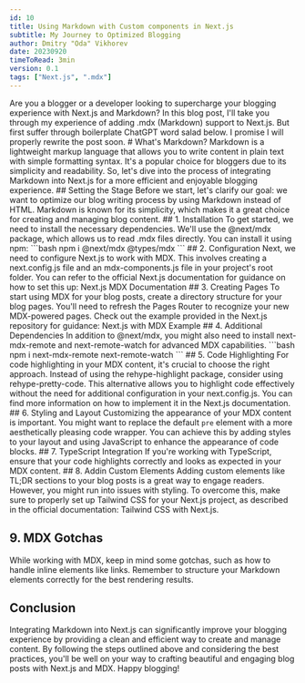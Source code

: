 ```yaml
---
id: 10
title: Using Markdown with Custom components in Next.js
subtitle: My Journey to Optimized Blogging
author: Dmitry "Oda" Vikhorev
date: 20230920
timeToRead: 3min
version: 0.1
tags: ["Next.js", ".mdx"]
---
```


<TLDR>
Are you a blogger or a developer looking to supercharge your blogging experience with Next.js and Markdown? In this blog post, I'll take you through my experience of adding .mdx (Markdown) support to Next.js. 
<PB4/>
But first suffer through boilerplate ChatGPT word salad below. I promise I will properly rewrite the post soon. 
</TLDR>
<PB8/>
# What's Markdown?
Markdown is a lightweight markup language that allows you to write content in plain text with simple formatting syntax. It's a popular choice for bloggers due to its simplicity and readability. So, let's dive into the process of integrating Markdown into Next.js for a more efficient and enjoyable blogging experience.
<PB8/>
## Setting the Stage
Before we start, let's clarify our goal: we want to optimize our blog writing process by using Markdown instead of HTML. Markdown is known for its simplicity, which makes it a great choice for creating and managing blog content.
<PB8/>
## 1. Installation
To get started, we need to install the necessary dependencies. We'll use the @next/mdx package, which allows us to read .mdx files directly. You can install it using npm:
<PB4/>
```bash
npm i @next/mdx @types/mdx
```
<PB8/>
## 2. Configuration
Next, we need to configure Next.js to work with MDX. This involves creating a next.config.js file and an mdx-components.js file in your project's root folder. You can refer to the official Next.js documentation for guidance on how to set this up: Next.js MDX Documentation
<PB8/>
## 3. Creating Pages
To start using MDX for your blog posts, create a directory structure for your blog pages. You'll need to refresh the Pages Router to recognize your new MDX-powered pages. Check out the example provided in the Next.js repository for guidance: Next.js with MDX Example
<PB8/>
## 4. Additional Dependencies
In addition to @next/mdx, you might also need to install next-mdx-remote and next-remote-watch for advanced MDX capabilities.
<PB4/>
```bash
npm i next-mdx-remote next-remote-watch
```
<PB8/>
## 5. Code Highlighting
For code highlighting in your MDX content, it's crucial to choose the right approach. Instead of using the rehype-highlight package, consider using rehype-pretty-code. This alternative allows you to highlight code effectively without the need for additional configuration in your next.config.js. You can find more information on how to implement it in the Next.js documentation.
<PB8/>
## 6. Styling and Layout
Customizing the appearance of your MDX content is important. You might want to replace the default <Code>pre</Code> element with a more aesthetically pleasing code wrapper. You can achieve this by adding styles to your layout and using JavaScript to enhance the appearance of code blocks.
<PB8/>
## 7. TypeScript Integration
If you're working with TypeScript, ensure that your code highlights correctly and looks as expected in your MDX content.
<PB8/>
## 8. Addin Custom Elements
Adding custom elements like TL;DR sections to your blog posts is a great way to engage readers. However, you might run into issues with styling. To overcome this, make sure to properly set up Tailwind CSS for your Next.js project, as described in the official documentation: Tailwind CSS with Next.js.
<PB8/>

## 9. MDX Gotchas
While working with MDX, keep in mind some gotchas, such as how to handle inline elements like links. Remember to structure your Markdown elements correctly for the best rendering results.
<PB8/>

## Conclusion
Integrating Markdown into Next.js can significantly improve your blogging experience by providing a clean and efficient way to create and manage content. By following the steps outlined above and considering the best practices, you'll be well on your way to crafting beautiful and engaging blog posts with Next.js and MDX. Happy blogging!